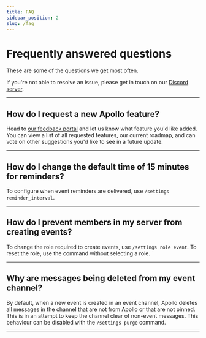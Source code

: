 ```yaml
---
title: FAQ
sidebar_position: 2
slug: /faq
---
```


# Frequently answered questions

These are some of the questions we get most often.

If you're not able to resolve an issue, please get in touch on our [Discord server](https://discord.com/invite/dMnZt6P).

---

## How do I request a new Apollo feature?

Head to [our feedback portal](https://feedback.apollo.fyi/) and let us know what feature you'd like added. You can view a list of all requested features, our current roadmap, and can vote on other suggestions you'd like to see in a future update.

---

## How do I change the default time of 15 minutes for reminders?

To configure when event reminders are delivered, use `/settings reminder_interval`.

---

## How do I prevent members in my server from creating events?

To change the role required to create events, use `/settings role event`. To reset the role, use the command without selecting a role.

---

## Why are messages being deleted from my event channel?

By default, when a new event is created in an event channel, Apollo deletes all messages in the channel that are not from Apollo or that are not pinned. This is in an attempt to keep the channel clear of non-event messages. This behaviour can be disabled with the `/settings purge` command.

---
